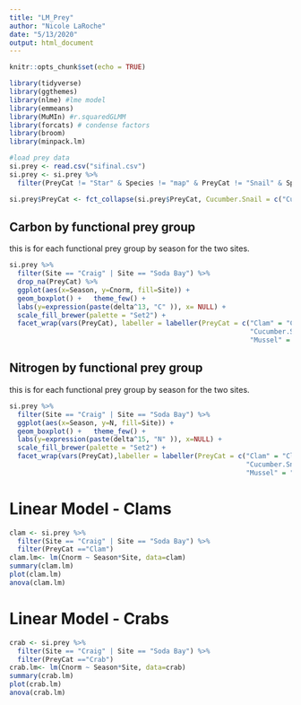```yaml
---
title: "LM_Prey"
author: "Nicole LaRoche"
date: "5/13/2020"
output: html_document
---
```


```r
knitr::opts_chunk$set(echo = TRUE)
```


```r
library(tidyverse)
library(ggthemes)
library(nlme) #lme model
library(emmeans)
library(MuMIn) #r.squaredGLMM
library(forcats) # condense factors
library(broom)
library(minpack.lm)
```

```r
#load prey data
si.prey <- read.csv("sifinal.csv")
si.prey <- si.prey %>% 
  filter(PreyCat != "Star" & Species != "map" & PreyCat != "Snail" & Species != "squid eggs")

si.prey$PreyCat <- fct_collapse(si.prey$PreyCat, Cucumber.Snail = c("Cucumber","Tegula"))
```

## Carbon by functional prey group
this is for each functional prey group by season for the two sites. 
```r
si.prey %>%
  filter(Site == "Craig" | Site == "Soda Bay") %>%
  drop_na(PreyCat) %>%
  ggplot(aes(x=Season, y=Cnorm, fill=Site)) +
  geom_boxplot() +   theme_few() +
  labs(y=expression(paste(delta^13, "C" )), x= NULL) +
  scale_fill_brewer(palette = "Set2") +
  facet_wrap(vars(PreyCat), labeller = labeller(PreyCat = c("Clam" = "Clam", "Crab" = "Crab", 
                                                            "Cucumber.Snail" = "Cucumber and Snail", 
                                                            "Mussel" = "Mussel", "Urchin" = "Urchin"))) 
```

## Nitrogen by functional prey group
this is for each functional prey group by season for the two sites. 
```r
si.prey %>%
  filter(Site == "Craig" | Site == "Soda Bay") %>%
  ggplot(aes(x=Season, y=N, fill=Site)) +
  geom_boxplot() +   theme_few() +
  labs(y=expression(paste(delta^15, "N" )), x=NULL) +
  scale_fill_brewer(palette = "Set2") +
  facet_wrap(vars(PreyCat),labeller = labeller(PreyCat = c("Clam" = "Clam", "Crab" = "Crab", 
                                                           "Cucumber.Snail" = "Cucumber and Snail", 
                                                           "Mussel" = "Mussel", "Urchin" = "Urchin")))
```


# Linear Model - Clams


```r
clam <- si.prey %>%
  filter(Site == "Craig" | Site == "Soda Bay") %>%
  filter(PreyCat =="Clam")
clam.lm<- lm(Cnorm ~ Season*Site, data=clam)
summary(clam.lm)
plot(clam.lm)
anova(clam.lm)
```

# Linear Model - Crabs

```r
crab <- si.prey %>%
  filter(Site == "Craig" | Site == "Soda Bay") %>%
  filter(PreyCat =="Crab")
crab.lm<- lm(Cnorm ~ Season*Site, data=crab)
summary(crab.lm)
plot(crab.lm)
anova(crab.lm)
```